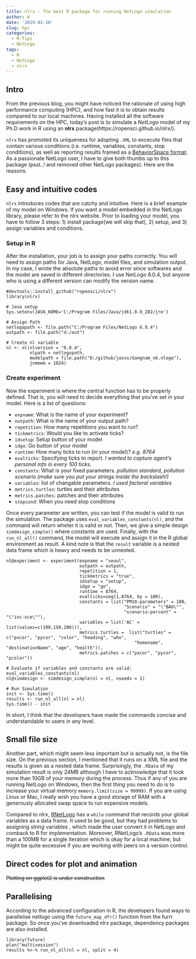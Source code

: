 ```yaml
---
title: nlrx - The best R package for running NetLogo simulation
author: H
date: '2019-03-18'
slug: hpc
categories: 
  - R:Tips
  - NetLogo
tags:
  - R
  - NetLogo
  - nlrx
---
```

## Intro
From the previous blog, you might have noticed the rationale of using high performance computing (HPC), and how fast it is to obtain results compared to our local machines. Having installed all the software requirements on the HPC, today's post is to simulate a *NetLogo* model of my Ph.D work in R using an **nlrx** package(https://ropensci.github.io/nlrx/).

`nlrx` has promoted its uniqueness for adopting `.XML` to excecute files that contain various conditions (i.e. runtime, variables, constants, stop conditions), as well as reporting results framed as a [BehaviorSpace format](https://ccl.northwestern.edu/netlogo/docs/behaviorspace.html). As a passionate NetLogo user, I have to give both thumbs up to this package (psst..! and removed other NetLogo packages). Here are the reasons.



## Easy and intuitive codes
`nlrx` introduces codes that are catchy and intuitive. Here is a brief example of my model on Windows. If you want a model embedded in the NetLogo library, please refer to the nlrx website.
Prior to loading your model, you have to follow 3 steps: 1) install package(we will skip that), 2) setup, and 3) assign variables and conditions. 


### Setup in R

After the installation, your job is to assign your paths correctly. You will need to assign paths for Java, NetLogo, model files, and simulation output. In my case, I wrote the absolute paths to avoid error since softwares and the model are saved in different directories. I use NetLogo 6.0.4, but anyone who is using a different version can modify the version name.

```
#devtools::install_github("ropensci/nlrx")
library(nlrx)

# Java setup
Sys.setenv(JAVA_HOME='C:/Program Files/Java/jdk1.8.0_202/jre')

# Assign Path
netlogopath <- file.path("C:/Program Files/NetLogo 6.0.4")
outpath <- file.path("d:/out")

# Create nl variable
nl <- nl(nlversion = "6.0.4",
         nlpath = netlogopath,
         modelpath = file.path("D:/github/jasss/Gangnam_v6.nlogo"),
         jvmmem = 1024)
```

### Create experiment

Now the experiment is where the central function has to be properly defined. That is, you will need to decide everything that you've set in your model. Here is a list of questions:

* `expname`: What is the name of your experiment?
* `outpath`: What is the name of your output path?
* `repetition`: How many repetitions you want to run?
* `tickmetrics`: Would you like to activate ticks?
* `idsetup`: Setup button of your model
* `idgo`: Go button of your model
* `runtime`: How many ticks to run (in your model)? *e.g. 8764*
* `evalticks`: Specifying ticks to report. *I wanted to capture agent's personal info in every 100 ticks.*
* `constants`: What is your fixed parameters. *pollution standard, pollution scenario (make sure you put your strings inside the backslash!)*
* `variables`: list of changable parameters. *I used factoral variables*
* `metrics.turtles`: turtles and their attributes
* `metrics.patches`: patches and their attributes
* `stopcond`: When you need stop conditions

Once every parameter are written, you can test if the model is valid to run the simulation. The package uses `eval_variables_constants(nl)`, and the command will return wheter it is valid or not. Then, we give a simple design `simdesign_simple()` where constants are used. Finally, with the `run_nl_all()` command, the model will execute and assign it in the R global environment as result. A kind note is that the `result` variable is a nested data frame which is heavy and needs to be unnested.

```
nl@experiment <- experiment(expname = "seoul",
                            outpath = outpath,
                            repetition = 1,   
                            tickmetrics = "true",
                            idsetup = "setup",  
                            idgo = "go",        
                            runtime = 8764,
                            evalticks=seq(1,8764, by = 100),
                            constants = list("PM10-parameters" = 100,
                                             "Scenario" = "\"BAU\"",
                                             "scenario-percent" = "\"inc-sce\""),
                            variables = list('AC' = list(values=c(100,150,200))),
                            metrics.turtles =  list("turtles" = c("pxcor", "pycor", "color", "heading", "who", 
                                                 "homename", "destinationName", "age", "health")),
                            metrics.patches = c("pxcor", "pycor", "pcolor"))

# Evaluate if variables and constants are valid:
eval_variables_constants(nl)
nl@simdesign <- simdesign_simple(nl = nl, nseeds = 1)

# Run Simulation
init <- Sys.time()
results <- run_nl_all(nl = nl)
Sys.time() - init
```
In short, I think that the developers have made the commands concise and understandable to users in any level.


## Small file size
Another part, which might seem less important but is actually not, is the file size. On the previous section, I mentioned that it runs on a XML file and the results is given as a nested data frame. Surprisingly, the `.RData` of my simulation result is only 24MB although I have to acknowledge that it took more than 10GB of your memory during the process. Thus if any of you are running NetLogo on Windows, then the first thing you need to do is to increase your virtual memory `memory.limit(size = 99999)`. If you are using Linux or Mac, I really wish you have a good storage of RAM with a generously allocated swap space to run expensive models.

Compared to nlrx, [RNetLogo](http://rnetlogo.r-forge.r-project.org/) has a `while` command that records your global variables as a data frame. It used to be good, but they had problems to assigning *string* variables , which made the user convert it in NetLogo and comback to R for implementation. Moreover, RNetLogo's `.RData` was more than a 100MB for a single iteration which is okay for a local machine, but might be quite excessive if you are working with peers on a version control.


## Direct codes for plot and animation
~~Plotting on ggplot2 is under construction~~


## Parallelising

According to the advanced configuration in R, the developers found ways to parallelise netlogo using the `future_map_dfr()` function from the furrr package. So once you've downloaded nlrx package, dependency packages are also installed.
```
library(future)
plan("multisession")
results %<-% run_nl_all(nl = nl, split = 4)

```

